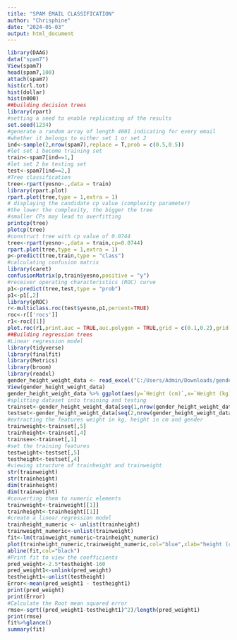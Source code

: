 ---
title: "SPAM EMAIL CLASSIFICATION"
author: "Chrisphine"
date: "2024-05-03"
output: html_document
---

```{r}
library(DAAG)
data("spam7")
View(spam7)
head(spam7,100)
attach(spam7)
hist(crl.tot)
hist(dollar)
hist(n000)
##building decision trees 
library(rpart)
#setting a seed to enable replicating of the results
set.seed(1234)
#generate a random array of length 4601 indicating for every email
#whether it belongs to either set 1 or set 2
ind<-sample(2,nrow(spam7),replace = T,prob = c(0.5,0.5))
#let set 1 become training set
train<-spam7[ind==1,]
#let set 2 be testing set
test<-spam7[ind==2,]
#Tree classification
tree<-rpart(yesno~.,data = train)
library(rpart.plot)
rpart.plot(tree,type = 1,extra = 1)
# displaying the candidate cp value (complexity parameter)
#the lower the complexity, the bigger the tree
#smaller CPs may lead to overfitting
printcp(tree)
plotcp(tree)
#construct tree with cp value of 0.0744
tree<-rpart(yesno~.,data = train,cp=0.0744)
rpart.plot(tree,type = 1,extra = 1)
p<-predict(tree,train,type = "class")
#calculating confusion matrix
library(caret)
confusionMatrix(p,train$yesno,positive = "y")
#receiver operating characteristics (ROC) curve
p1<-predict(tree,test,type = "prob")
p1<-p1[,2]
library(pROC)
r<-multiclass.roc(test$yesno,p1,percent=TRUE)
roc<-r[['rocs']]
r1<-roc[[1]]
plot.roc(r1,print.auc = TRUE,auc.polygon = TRUE,grid = c(0.1,0.2),grid.col = c("navyblue","red"),max.auc.polygon = TRUE,auc.polygon.col = "lightblue",print.thres = TRUE,main='ROC CURVE')
##Building regression trees
#Linear regression model
library(tidyverse)
library(finalfit)
library(Metrics)
library(broom)
library(readxl)
gender_height_weight_data <- read_excel("C:/Users/Admin/Downloads/gender-height-weight data.xlsx")
View(gender_height_weight_data)
gender_height_weight_data %>% ggplot(aes(y=`Height (cm)`,x=`Weight (kg)`,colour =Gender))+geom_point(alpha=0.2)+geom_smooth(method = "lm",se=FALSE)
#splitting dataset into training and testing
trainset<-gender_height_weight_data[seq(1,nrow(gender_height_weight_data),2),]
testset<-gender_height_weight_data[seq(2,nrow(gender_height_weight_data),2),]
#extracting the features weight in kg, height in cm and gender
trainweight<-trainset[,5]
trainheight<-trainset[,4]
trainsex<-trainset[,1]
#set the training features
testweight<-testset[,5]
testheight<-testset[,4]
#viewing structure of trainheight and trainweight
str(trainweight)
str(trainheight)
dim(trainheight)
dim(trainweight)
#converting them to numeric elements
trainweight<-trainweight[[1]]
trainheight<-trainheight[[1]]
#create a linear regression model
trainheight_numeric <- unlist(trainheight)
trainweight_numeric<-unlist(trainweight)
fit<-lm(trainweight_numeric~trainheight_numeric)
plot(trainheight_numeric,trainweight_numeric,col="blue",xlab="height (cm)",ylab="weight (kg)")
abline(fit,col="black")
#Print fit to view the coefficients
pred_weight<-2.5*testheight-160
pred_weight1<-unlink(pred_weight)
testheight1<-unlist(testheight)
Error<-mean(pred_weight1 - testheight1)
print(pred_weight)
print(Error)
#Calculate the Root mean squared error
rmse<-sqrt((pred_weight1-testheight1)^2)/length(pred_weight1)
print(rmse)
fit%>%glance()
summary(fit)

```

